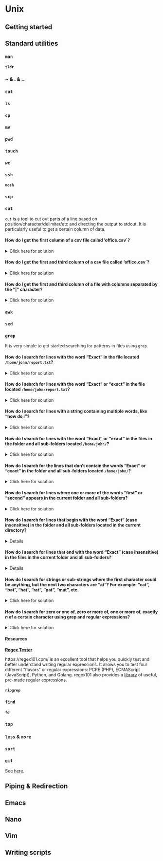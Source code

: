 # Unix {#unix}

## Getting started {#unix-getting-started}

## Standard utilities {#unix-utilities}

### `man` {#man}

#### `tldr` {#tldr}

### ~ & . & .. {#dots}

### `cat` {#cat}

### `ls` {#ls}

### `cp` {#cp}

### `mv` {#mv}

### `pwd` {#pwd}

### `touch` {#touch}

### `wc` {#wc}

### `ssh` {#ssh}

#### `mosh` {#mosh}

### `scp` {#scp}

### `cut` {#cut}

`cut` is a tool to cut out parts of a line based on position/character/delimiter/etc and directing the output to stdout. It is particularly useful to get a certain column of data.

#### How do I get the first column of a csv file called 'office.csv`?

<details>
    <summary>Click here for solution</summary>
```bash
cut -d ',' -f 1 office.csv
```
</details>

#### How do I get the first and third column of a csv file called 'office.csv`?

<details>
    <summary>Click here for solution</summary>
```bash
cut -d ',' -f 1,3 office.csv
```
</details>

#### How do I get the first and third column of a file with columns separated by the "|" character?

<details>
    <summary>Click here for solution</summary>
```bash
cut -d '|' -f 1,3 office.csv
```
</details>

### `awk` {#awk}

### `sed` {#sed}

### `grep` {#grep}

It is very simple to get started searching for patterns in files using `grep`.

#### How do I search for lines with the word "Exact" in the file located `/home/john/report.txt`?
<details>
    <summary>Click here for solution</summary>
```bash
grep Exact /home/john/report.txt

# or

grep "Exact" "/home/john/report.txt"
```
</details>

#### How do I search for lines with the word "Exact" or "exact" in the file located `/home/john/report.txt`?
<details>
    <summary>Click here for solution</summary>
```bash
grep -i Exact /home/john/report.txt

# or

grep -i "Exact" "/home/john/report.txt"
```
</details>

#### How do I search for lines with a string containing multiple words, like "how do I"?
<details>
    <summary>Click here for solution</summary>
```bash
grep -i "how do i" /home/john/report.txt
```
</details>

#### How do I search for lines with the word "Exact" or "exact" in the files in the folder and all sub-folders located `/home/john/`?

<details>
    <summary>Click here for solution</summary>
```bash
grep -Ri Exact /home/john
```
</details>

#### How do I search for the lines that don't contain the words "Exact" or "exact" in the folder and all sub-folders located `/home/john/`?

<details>
    <summary>Click here for solution</summary>
```bash
grep -Rvi Exact /home/john
```
</details>

#### How do I search for lines where one or more of the words "first" or "second" appears in the current folder and all sub-folders?

<details>
    <summary>Click here for solution</summary>
```bash
grep -Ri "first\|second" .
```
</details>

#### How do I search for lines that begin with the word "Exact" (case insensitive) in the folder and all sub-folders located in the current directory?
<details>
The "^" is called an anchor and indicates the start of a line.

    <summary>Click here for solution</summary>
```bash
grep -Ri "^Exact" .
```
</details>

#### How do I search for lines that end with the word "Exact" (case insensitive) in the files in the current folder and all sub-folders?
<details>
The "$" is called an anchor and indicates the end of a line.
    <summary>Click here for solution</summary>
```bash
grep -Ri "Exact$" .
```
</details>

#### How do I search for lines that contain only the word "Exact" (case insensitive) in the files in the current folder and all sub-folders?
<details>
    <summary>Click here for solution</summary>
```bash
grep -Ri "^Exact$" .
```
</details>

#### How do I search for strings or sub-strings where the first character could be anything, but the next two characters are "at"? For example: "cat", "bat", "hat", "rat", "pat", "mat", etc.
<details>
    <summary>Click here for solution</summary>
The "." is a wildcard, meaning it matches any character (including spaces).

```bash
grep -Ri ".at" .
```
</details>

#### How do I search for zero or one of, zero or more of, one or more of, exactly _n_ of a certain character using grep and regular expressions?
<details>
    <summary>Click here for solution</summary>
"*" stands for 0+ of the previous character.
"+" stands for 1+ of the previous character.
"?" stands for 0 or 1 of the previous character.
"{n}" stands for exactly n of the previous character.

```bash
# Fully matches any word like "cat", "bat", "hat", "rat", "pat", "mat", etc.
# Does NOT match "at".
grep -i ".at" .
```

```bash
# Matches any word like "cat", "bat", "hat", "rat", "pat", "mat", etc.
# Matches "at" as well. Does NOT fully match "spat".
grep -i ".?at" .
```

```bash
# Full matches any word that ends in "at". For example, "spat". Does not fully match "spatula".
grep -i ".*at" .
```

```bash
# Only matches words that end in "at": "bat", "cat", "spat", "at". Does not match "spatula" at all.
grep -i ".*at$" .
```

```bash
# Matches lines that contain consecutive "e"'s.
grep -i ".*e{2}.*" .
```

```bash
# Matches any line. 0+ of the previous character, which in this case is the wildcard "."
# that represents any character. So 0+ of any character.
grep -i ".*"
```

</details>


#### Resources {#grep-resources}

**[Regex Tester](https://regex101.com/)**

https://regex101.com/ is an excellent tool that helps you quickly test and better understand writing regular expressions. It allows you to test four different "flavors" or regular expressions: PCRE (PHP), ECMAScript (JavaScript), Python, and Golang. regex101 also provides a [library](https://regex101.com/library?orderBy=MOST_POINTS) of useful, pre-made regular expressions.

#### `ripgrep` {#rg}

### `find` {#find}

#### `fd` {#fd}

### `top` {#top}

### `less` & `more` {#less-and-more}

### `sort` {#sort}

### `git` {#git-ref-01}

See [here](#git).

## Piping & Redirection {#piping-and-redirection}

## Emacs {#emacs}

## Nano {#nano}

## Vim {#vim}

## Writing scripts {#writing-scripts}
